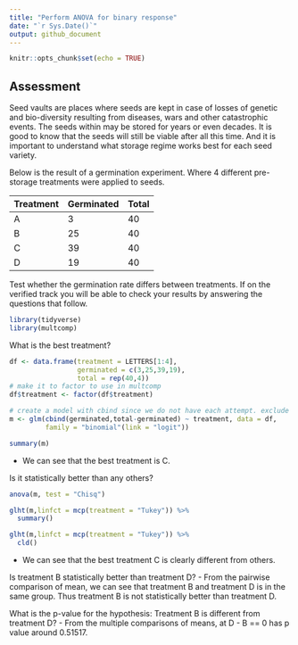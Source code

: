```yaml
---
title: "Perform ANOVA for binary response"
date: "`r Sys.Date()`"
output: github_document
---
```


```r
knitr::opts_chunk$set(echo = TRUE)
```

## Assessment
Seed vaults are places where seeds are kept in case of losses of genetic and bio-diversity resulting from diseases, wars and other catastrophic events. The seeds within may be stored for years or even decades. It is good to know that the seeds will still be viable after all this time. And it is important to understand what storage regime works best for each seed variety.

Below is the result of a germination experiment. Where 4 different pre-storage treatments were applied to seeds. 

|Treatment|Germinated|Total|
|---|---|---|
|A|3|40|
|B|25|40|
|C|39|40|
|D|19|40|

Test whether the germination rate differs between treatments. If on the verified track you will be able to check your results by answering the questions that follow.

```r
library(tidyverse)
library(multcomp)
```

What is the best treatment?

```r
df <- data.frame(treatment = LETTERS[1:4],
                 germinated = c(3,25,39,19),
                 total = rep(40,4))
# make it to factor to use in multcomp
df$treatment <- factor(df$treatment)

# create a model with cbind since we do not have each attempt. exclude the intercept so we can interpret the result easily.
m <- glm(cbind(germinated,total-germinated) ~ treatment, data = df,
         family = "binomial"(link = "logit"))

summary(m)
```

 - We can see that the best treatment is C.

Is it statistically better than any others?

```r
anova(m, test = "Chisq")

glht(m,linfct = mcp(treatment = "Tukey")) %>%
  summary()

glht(m,linfct = mcp(treatment = "Tukey")) %>%
  cld()
```

 - We can see that the best treatment C is clearly different from others.

Is treatment B statistically better than treatment D?
 - From the pairwise comparison of mean, we can see that treatment B and treatment D is in the same group. Thus treatment B is not statistically better than treatment D.
 
What is the p-value for the hypothesis: Treatment B is different from treatment D?
 - From the multiple comparisons of means, at D - B == 0 has p value around 0.51517.